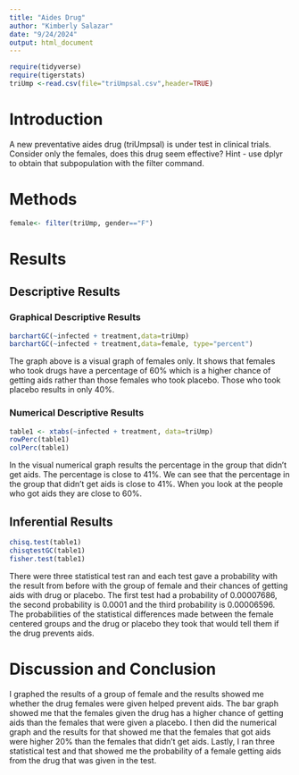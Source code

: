 ```yaml
---
title: "Aides Drug"
author: "Kimberly Salazar"
date: "9/24/2024"
output: html_document
---
```


```r
require(tidyverse)
require(tigerstats)
triUmp <-read.csv(file="triUmpsal.csv",header=TRUE)
```

# Introduction

<!--In this section you explain what you are trying to show.  Where did the data come from?  What is the research or other question you are trying to answer?.  If you skimp in this section expect to be marked down in your grade. Paint a picture of the project a couple of paragraphs is expected!-->

A new  preventative aides drug (triUmpsal) is under test in clinical trials. Consider only the females, does this drug seem effective?  Hint - use dplyr to obtain that subpopulation with the filter command.

# Methods

<!--Decide on your methods:  use "variable analysis" or other appropriate descriptors.  Make sure to choose at least one graphical method and at least one numerical method. Discuss what data manipulations may be needed for example subsetting or other binning procedures and what sort of graphical displays and inferential tools will be used!-->

```r
female<- filter(triUmp, gender=="F")
```

# Results

<!--Divide this section into two sub-sections:  One for your descriptive  results and one for your inferential results.!-->

## Descriptive Results

### Graphical Descriptive Results

<!--Graphical results here.  Make sure to show your code.  Provide appropriate labels for axes, giving units if possible, and provide a good title for the graph, too.  Use the graphical results to describe the patterns if any that exist in the data as focused toward the research question. Bottom line is to explain the features of the graph that are relevant to conforming or departing to what is expected by your null hypothesis !-->

```r
barchartGC(~infected + treatment,data=triUmp)
barchartGC(~infected + treatment,data=female, type="percent")

```

The graph above is a visual graph of females only. It shows that females who took drugs have a percentage of 60% which is a higher chance of getting aids rather than those females who took placebo. Those who took placebo results in only 40%.

### Numerical Descriptive Results

<!--Numerical results go here. Use the numerical results to describe the patterns if any that exist in the data as focused toward the research question!-->
```r
table1 <- xtabs(~infected + treatment, data=triUmp)
rowPerc(table1)
colPerc(table1)
```
In the visual numerical graph results the percentage in the group that didn't get aids. The percentage is close to 41%. We can see that the percentage in the group that didn't get aids is close to 41%. When you look at the people who got aids they are close to 60%.

## Inferential Results

<!--State hypothesis clearly.  Make sure your discussion of the inferential test covers all the aspects that the test output produces, such as test statistic, p-value etc.  Make a decision about the null hypothesis, explain the assumptions on which the selected test/procedure was based, and why the chosen procedure satisfys the assumptions and is appropriate to answer the research question!-->

```r
chisq.test(table1)
chisqtestGC(table1)
fisher.test(table1)
```


There were three statistical test ran and each test gave a probability with the result from before with the group of female and their chances of getting aids with drug or placebo. The first test had a probability of 0.00007686, the second probability is 0.0001 and the third probability is 0.00006596. The probabilities of the statistical differences made between the female centered groups and the drug or placebo they took that would tell them if the drug prevents aids. 

# Discussion and Conclusion

<!--Discussion and conclusion here.  If you found a relationship be sure to consider whether the relationship occurs because one of the variavbles causes the other, or whether they perhasps are related for some other reason.  Watch the chapter 6 videos from the GeorgeTown videos collection.!-->

I graphed the results of a group of female and the results showed me whether the drug females were given helped prevent aids. The bar graph showed me that the females given the drug has a higher chance of getting aids than the females that were given a placebo. I then did the numerical graph and the results for that showed me that the females that got aids were higher 20% than the females that didn't get aids. Lastly, I ran three statistical test and that showed me the probability of a female getting aids from the drug that was given in the test. 
